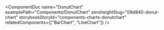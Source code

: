 
<ComponentDoc
  name="DonutChart"
  examplePath="Components/DonutChart"
  zeroheightSlug="08d840-donut-chart"
  storybookStoryId="components-charts-donutchart"
  relatedComponents={["BarChart", "LineChart"]}
/>
